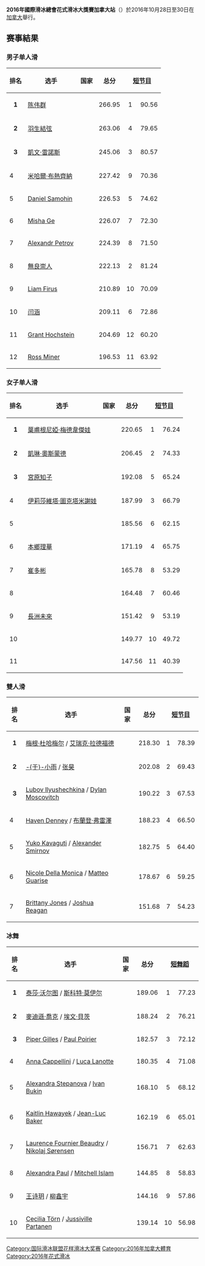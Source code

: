 {{noteTA
|1=zh-hk:花式滑冰; zh-tw:花式滑冰; zh-cn:花样滑冰; 
|2=zh-hk:溜冰; zh-hans:滑冰; zh-tw:滑冰;
|3=zh-hk:自由滑; zh-hans:自由滑; zh-tw:長曲;
|4=zh-hk:短節目; zh-hans:短节目; zh-tw:短曲;
|5=zh-hk:國際滑冰聯盟; zh-hans:国际滑冰联盟; zh-tw:國際滑冰總會;
|6=zh-hk:國際滑聯; zh-hans:国际滑联; zh-tw:國際滑冰總會;
}}
{{multiple issues|
{{expand|time=2016-12-03T03:50:10+00:00}}
{{refimprove|time=2016-12-03T03:50:10+00:00}}
{{unreferenced|time=2016-12-03T03:50:10+00:00}}
}}
{{Infobox Figure Skating Competition
| title= 2016年國際滑冰總會花式滑冰大獎賽加拿大站
| comptype= [[国际滑冰联盟花样滑冰大奖赛|国际滑冰联盟花样滑冰大奖赛]]
| startdate= 10月28日
| enddate= 30
| skatingseason= {{link-en|2016–17|2016–17 figure skating season}}
| location= [[Mississauga|Mississauga]], [[Ontario|Ontario]], Canada
| host= [[Skate_Canada|Skate Canada]]
| venue= [[Hershey_Centre|Hershey Centre]]
| prizemoney= 
| championmen= {{flagicon|CAN}} [[陳偉群|陳偉群]]
| championladies= {{flagicon|RUS}} [[葉甫根尼婭·梅德韋傑娃|葉甫根尼婭·梅德韋傑娃]]
| championpairs= {{flagicon|CAN}} [[梅根·杜哈梅尔|梅根·杜哈梅尔]] / [[艾瑞克·拉德福德|艾瑞克·拉德福德]]
| championdance= {{flagicon|CAN}} [[泰莎·沃尔图|泰莎·沃尔图]] / [[斯科特·莫伊尔|斯科特·莫伊尔]]
| previouscomp= [[2015年國際滑冰總會花式滑冰大獎賽加拿大站|2015年國際滑冰總會花式滑冰大獎賽加拿大站]]
| nextcomp= [[2017年國際滑冰總會花式滑冰大獎賽加拿大站|2017年國際滑冰總會花式滑冰大獎賽加拿大站]]
| previousgp= [[2016年國際滑冰總會花式滑冰大獎賽美國站|2016年國際滑冰總會花式滑冰大獎賽美國站]]
| nextgp= [[2016年國際滑冰總會花式滑冰大獎賽俄羅斯站|2016年國際滑冰總會花式滑冰大獎賽俄羅斯站]]
}}

'''2016年國際滑冰總會花式滑冰大獎賽加拿大站'''（{{lang-en|2016 Skate Canada International}}）於2016年10月28日至30日在[[加拿大|加拿大]]舉行。

==赛事結果==
===男子单人滑===
{| class="wikitable sortable"
|-
! 排名
! 选手
! 国家
! 总分
! colspan="2" width="80px" | [[短节目|短节目]]
! colspan="2" width="80px" | [[自由滑|自由滑]]
|- bgcolor="gold"
| align="center" | '''1'''
| [[陈伟群|陈伟群]]
| {{CAN}}
| align="center" | 266.95
| align="center" | 1
| align="center" | 90.56
| align="center" | 2
| align="center" | 176.39
|- bgcolor="silver"
| align="center" | '''2'''
| [[羽生結弦|羽生結弦]]
| {{JPN}}
| align="center" | 263.06
| align="center" | 4
| align="center" | 79.65
| align="center" | 1
| align="center" | 183.41
|- bgcolor="cc9966"
| align="center" | '''3'''
| [[凱文·雷諾斯|凱文·雷諾斯]]
| {{CAN}}
| align="center" | 245.06
| align="center" | 3
| align="center" | 80.57
| align="center" | 3
| align="center" | 164.49
|-
! 4
| [[米哈爾·布熱齊納|米哈爾·布熱齊納]]
| {{CZE}}
| align="center" | 227.42
| align="center" | 9
| align="center" | 70.36
| align="center" | 4
| align="center" | 157.06
|-
! 5
| [[Daniel_Samohin|Daniel Samohin]]
| {{ISR}}
| align="center" | 226.53
| align="center" | 5
| align="center" | 74.62
| align="center" | 7
| align="center" | 151.91
|-
! 6
| [[Misha_Ge|Misha Ge]]
| {{UZB}}
| align="center" | 226.07
| align="center" | 7
| align="center" | 72.30
| align="center" | 5
| align="center" | 153.77
|-
! 7
| [[Alexander_Petrov_(figure_skater)|Alexandr Petrov]]
| {{RUS}}
| align="center" | 224.39
| align="center" | 8 
| align="center" | 71.50
| align="center" | 6
| align="center" | 152.89
|- 
! 8
| [[無良崇人|無良崇人]]
| {{JPN}}
| align="center" | 222.13
| align="center" | 2
| align="center" | 81.24
| align="center" | 9
| align="center" | 140.89
|-
! 9
| [[Liam_Firus|Liam Firus]]
| {{CAN}}
| align="center" | 210.89
| align="center" | 10
| align="center" | 70.09
| align="center" | 10
| align="center" | 140.80
|-
! 10
| [[闫涵|闫涵]]
| {{CHN}}
| align="center" | 209.11
| align="center" | 6
| align="center" | 72.86
| align="center" | 11
| align="center" | 136.25
|-
! 11
| [[Grant_Hochstein|Grant Hochstein]]
| {{USA}}
| align="center" | 204.69
| align="center" | 12
| align="center" | 60.20
| align="center" | 8
| align="center" | 144.49
|-
! 12
| [[Ross_Miner|Ross Miner]]
| {{USA}}
| align="center" | 196.53
| align="center" | 11
| align="center" | 63.92
| align="center" | 12
| align="center" | 132.61
|}

===女子单人滑===
{| class="wikitable sortable"
|-
! 排名
! 选手
! 国家
! 总分
! colspan="2" width="80px" | [[短节目|短节目]]
! colspan="2" width="80px" | [[自由滑|自由滑]]
|- bgcolor="gold"
| align="center" | '''1'''
| [[葉甫根尼婭·梅德韋傑娃|葉甫根尼婭·梅德韋傑娃]]
| {{RUS}}
| align="center" | 220.65
| align="center" | 1
| align="center" | 76.24
| align="center" | 1
| align="center" | 144.41
|- bgcolor="silver"
| align="center" | '''2'''
| [[凱琳·奧斯蒙德|凱琳·奧斯蒙德]]
| {{CAN}}
| align="center" | 206.45
| align="center" | 2
| align="center" | 74.33
| align="center" | 2
| align="center" | 132.12
|- bgcolor="cc9966"
| align="center" | '''3'''
| [[宮原知子|宮原知子]]
| {{JPN}}
| align="center" | 192.08
| align="center" | 5
| align="center" | 65.24
| align="center" | 3
| align="center" | 126.84
|- 
! 4
| [[伊莉莎維塔·圖克塔米謝娃|伊莉莎維塔·圖克塔米謝娃]]
| {{RUS}}
| align="center" | 187.99
| align="center" | 3
| align="center" | 66.79
| align="center" | 5
| align="center" | 121.20
|-
! 5
| {{link-en|阿萊納·沙特朗|Alaine Chartrand}}
| {{CAN}}
| align="center" | 185.56
| align="center" | 6
| align="center" | 62.15
| align="center" | 4
| align="center" | 123.41
|-
! 6
| [[本鄉理華|本鄉理華]]
| {{JPN}}
| align="center" | 171.19
| align="center" | 4
| align="center" | 65.75
| align="center" | 8
| align="center" | 105.44
|-
! 7
| [[崔多彬|崔多彬]]
| {{KOR}}
| align="center" | 165.78
| align="center" | 8
| align="center" | 53.29
| align="center" | 6
| align="center" | 112.49
|-
! 8
| {{link-en|金娜玄|Kim Na-hyun}}
| {{KOR}}
| align="center" | 164.48
| align="center" | 7
| align="center" | 60.46
| align="center" | 9
| align="center" | 104.02
|-
! 9
| [[長洲未來|長洲未來]]
| {{USA}}
| align="center" | 151.42
| align="center" | 9
| align="center" | 53.19
| align="center" | 11
| align="center" | 98.23
|-
! 10
| {{link-en|喬什·可格森|Joshi Helgesson}}
| {{SWE}}
| align="center" | 149.77
| align="center" | 10
| align="center" | 49.72
| align="center" | 10
| align="center" | 100.05
|-
! 11
| {{link-en|永井優香|Yuka Nagai}}
| {{JPN}}
| align="center" | 147.56
| align="center" | 11
| align="center" | 40.39
| align="center" | 7
| align="center" | 107.17
|}

===雙人滑===
{| class="wikitable sortable"
|-
! 排名
! 选手
! 国家
! 总分
! colspan="2" width="80px" | [[短节目|短节目]]
! colspan="2" width="80px" | [[自由滑|自由滑]]
|- bgcolor="gold"
| align="center" | '''1'''
| [[梅根·杜哈梅尔|梅根·杜哈梅尔]] / [[艾瑞克·拉德福德|艾瑞克·拉德福德]]
| {{CAN}}
| align="center" | 218.30
| align="center" | 1
| align="center" | 78.39
| align="center" | 1
| align="center" | 139.91
|- bgcolor="silver"
| align="center" | '''2'''
| [[于小雨|-{于}-小雨]] / [[张昊|张昊]]
| {{CHN}}
| align="center" | 202.08
| align="center" | 2
| align="center" | 69.43
| align="center" | 2
| align="center" |132.65
|- bgcolor="cc9966"
| align="center" | '''3'''
| [[Lubov_Ilyushechkina|Lubov Ilyushechkina]] / [[Dylan_Moscovitch|Dylan Moscovitch]]
| {{CAN}}
| align="center" | 190.22
| align="center" | 3
| align="center" | 67.53
| align="center" | 3
| align="center" | 122.69
|-
! 4
| [[Haven_Denney|Haven Denney]] / [[布蘭登·米高·弗雷澤|布蘭登·弗雷澤]]
| {{USA}}
| align="center" | 188.23
| align="center" | 4
| align="center" | 66.50
| align="center" | 4
| align="center" | 121.73
|-
! 5
| [[Yuko_Kavaguti|Yuko Kavaguti]] / [[Alexander_Smirnov_(figure_skater)|Alexander Smirnov]]
| {{RUS}}
| align="center" | 182.75
| align="center" | 5
| align="center" | 64.40
| align="center" | 6
| align="center" | 118.35
|-
! 6
| [[Nicole_Della_Monica|Nicole Della Monica]] / [[Matteo_Guarise|Matteo Guarise]]
| {{ITA}}
| align="center" | 178.67
| align="center" | 6
| align="center" | 59.25
| align="center" | 5
| align="center" | 119.42
|-
! 7
| [[Brittany_Jones|Brittany Jones]] / [[Joshua_Reagan|Joshua Reagan]]
| {{CAN}}
| align="center" | 151.68
| align="center" | 7
| align="center" | 54.23
| align="center" | 7
| align="center" | 97.45
|}

===冰舞===
{| class="wikitable sortable"
|-
! 排名
! 选手
! 国家
! 总分
! colspan="2" width="80px" | [[短舞蹈|短舞蹈]]
! colspan="2" width="80px" | [[自由舞|自由舞]]
|- bgcolor="gold"
| align="center" | '''1'''
| [[泰莎·沃尔图|泰莎·沃尔图]] / [[斯科特·莫伊尔|斯科特·莫伊尔]]
| {{CAN}}
| align="center" | 189.06
| align="center" | 1
| align="center" | 77.23
| align="center" | 2
| align="center" | 111.83
|- bgcolor="silver"
| align="center" | '''2'''
| [[麥迪遜·喬克|麥迪遜·喬克]] / [[埃文·貝茨|埃文·貝茨]]
| {{USA}}
| align="center" | 188.24
| align="center" | 2
| align="center" | 76.21
| align="center" | 1
| align="center" | 112.03
|- bgcolor="cc9966"
| align="center" | '''3'''
| [[Piper_Gilles|Piper Gilles]] / [[Paul_Poirier|Paul Poirier]]
| {{CAN}}
| align="center" | 182.57
| align="center" | 3
| align="center" | 72.12
| align="center" | 3
| align="center" | 110.45
|-
! 4
| [[Anna_Cappellini|Anna Cappellini]] / [[Luca_Lanotte|Luca Lanotte]]
| {{ITA}}
| align="center" | 180.35
| align="center" | 4
| align="center" | 71.08
| align="center" | 4
| align="center" | 109.27
|-
! 5
| [[Alexandra_Stepanova|Alexandra Stepanova]] / [[Ivan_Bukin|Ivan Bukin]]
| {{RUS}}
| align="center" | 168.10
| align="center" | 5
| align="center" | 68.12
| align="center" | 5
| align="center" | 99.98
|-
! 6
| [[Kaitlin_Hawayek|Kaitlin Hawayek]] / [[Jean-Luc_Baker|Jean-Luc Baker]]
| {{USA}}
| align="center" | 162.19
| align="center" | 6
| align="center" | 65.01
| align="center" | 6 
| align="center" | 97.18
|-
! 7
| [[Laurence_Fournier_Beaudry|Laurence Fournier Beaudry]] / [[Nikolaj_Sørensen|Nikolaj Sørensen]]
| {{DEN}}
| align="center" | 156.71
| align="center" | 7
| align="center" | 62.63
| align="center" | 7
| align="center" | 94.08
|-
! 8
| [[Alexandra_Paul_(figure_skater)|Alexandra Paul]] / [[Mitchell_Islam|Mitchell Islam]]
| {{CAN}}
| align="center" | 144.85
| align="center" | 8
| align="center" | 58.83
| align="center" | 9
| align="center" | 86.02
|-
! 9
| [[王诗玥|王诗玥]] / [[柳鑫宇|柳鑫宇]]
| {{CHN}}
| align="center" | 144.16
| align="center" | 9
| align="center" | 57.86
| align="center" | 8
| align="center" | 86.30
|-
! 10
| [[Cecilia_Törn|Cecilia Törn]] / [[Jussiville_Partanen|Jussiville Partanen]]
| {{FIN}}
| align="center" | 139.14
| align="center" | 10
| align="center" | 56.98
| align="center" | 10
| align="center" | 82.16
|}

[[Category:国际滑冰联盟花样滑冰大奖赛|Category:国际滑冰联盟花样滑冰大奖赛]]
[[Category:2016年加拿大體育|Category:2016年加拿大體育]]
[[Category:2016年花式滑冰|Category:2016年花式滑冰]]